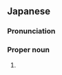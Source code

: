 ==Japanese==
{{wikipedia|lang=ja}}
{{ja-kanjitab|ち|よ|まる|yomi=k}}

===Pronunciation===
{{ja-pron|ちよまる|y=k}}

===Proper noun===
{{ja-pos|proper|ちよまる}}

# {{surname|lang=ja}}
